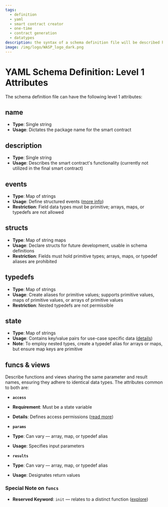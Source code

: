 ```yaml
---
tags:
  - definition
  - yaml
  - smart contract creator
  - one-time
  - contract generation
  - datatypes
description: the syntax of a schema definition file will be described here.
image: /img/logo/WASP_logo_dark.png
---
```


# YAML Schema Definition: Level 1 Attributes

The schema definition file can have the following level 1 attributes:

## name

- **Type**: Single string
- **Usage**: Dictates the package name for the smart contract

## description

- **Type**: Single string
- **Usage**: Describes the smart contract's functionality (currently not utilized in the final smart contract)

## events

- **Type**: Map of strings
- **Usage**: Define structured events ([more info](./events.mdx))
- **Restriction**: Field data types must be primitive; arrays, maps, or typedefs are not allowed

## structs

- **Type**: Map of string maps
- **Usage**: Declare structs for future development, usable in schema definitions
- **Restriction**: Fields must hold primitive types; arrays, maps, or typedef aliases are prohibited

## typedefs

- **Type**: Map of strings
- **Usage**: Create aliases for primitive values; supports primitive values, maps of primitive values, or arrays of primitive values
- **Restriction**: Nested typedefs are not permissible

## state

- **Type**: Map of strings
- **Usage**: Contains key/value pairs for use-case specific data ([details](../../explanations/states.md))
- **Note**: To employ nested types, create a typedef alias for arrays or maps, but ensure map keys are primitive

## funcs & views

Describe functions and views sharing the same parameter and result names, ensuring they adhere to identical data types. The attributes common to both are:

- **`access`**
- **Requirement**: Must be a state variable
- **Details**: Defines access permissions ([read more](./access.mdx))

- **`params`**
- **Type**: Can vary — array, map, or typedef alias
- **Usage**: Specifies input parameters

- **`results`**
- **Type**: Can vary — array, map, or typedef alias
- **Usage**: Designates return values

### Special Note on `funcs`

- **Reserved Keyword**: `init` — relates to a distinct function ([explore](./init.mdx))
